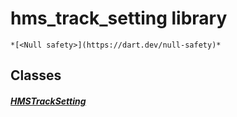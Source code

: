 # hms_track_setting library

    *[<Null safety>](https://dart.dev/null-safety)*

## Classes

##### [HMSTrackSetting](../model_hms_track_setting/HMSTrackSetting-class)

